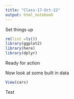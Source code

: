 ```yaml
---
title: "Class-17-Oct-22"
output: html_notebook
---
```


Set things up

```r
rm(list =ls())
library(ggplot2)
library(here)
library(dplyr)
```

Ready for action

Now look at some built in data 

```r
View(cars)
```

Test

